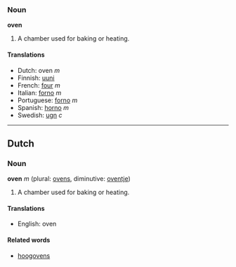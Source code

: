 ===Noun===
'''oven'''

#A chamber used for baking or heating.

====Translations====
*Dutch: oven ''m''
*Finnish: [[uuni]]
*French: [[four#French|four]] ''m''
*Italian: [[forno#Italian|forno]] ''m''
*Portuguese: [[forno#Portuguese|forno]] ''m''
*Spanish: [[horno]] ''m''
*Swedish: [[ugn]] ''c''
----

==Dutch==
===Noun===
'''oven''' ''m'' (plural: [[ovens]], diminutive: [[oventje]])

#A chamber used for baking or heating.

====Translations====
*English: oven

====Related words====
*[[hoogoven]]s